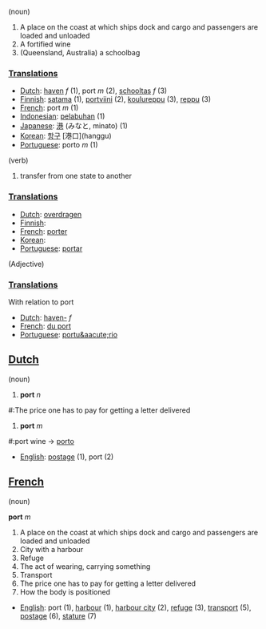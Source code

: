 (noun)

#A place on the coast at which ships dock and cargo and passengers are loaded and unloaded
#A fortified wine
#(Queensland, Australia) a schoolbag

===[[Translation]]s===

*[[Dutch]]: [[haven]] ''f'' (1), port ''m'' (2), [[schooltas]] ''f'' (3)
*[[Finnish]]: [[satama]] (1), [[portviini]] (2), [[koulureppu]] (3), [[reppu]] (3)
*[[French]]: port ''m'' (1)
*[[Indonesian]]: [[labuh|pelabuhan]] (1)
*[[Japanese]]: [[港]] (みなと, minato) (1)
*[[Korean]]: [[항구]] [港口](hanggu)
*[[Portuguese]]: porto ''m'' (1)

(verb)

#transfer from one state to another

===[[Translation]]s===

*[[Dutch]]: [[overdragen]]
*[[Finnish]]: [[]]
*[[French]]: [[porter]]
*[[Korean]]: [[]]
*[[Portuguese]]: [[portar]]

(Adjective)

===[[Translation]]s===

With relation to port

*[[Dutch]]: [[haven-]] ''f''
*[[French]]: [[du port]]
*[[Portuguese]]: [[portu&aacute;rio]]

==[[Dutch]]==

(noun)

#'''port''' ''n''

#:The price one has to pay for getting a letter delivered

#'''port''' ''m''

#:port wine -> [[porto]]

*[[English]]: [[postage]] (1), port (2)

==[[French]]==

(noun)

'''port''' ''m''

#A place on the coast at which ships dock and cargo and passengers are loaded and unloaded
#City with a harbour
#Refuge
#The act of wearing, carrying something
#Transport
#The price one has to pay for getting a letter delivered
#How the body is positioned

*[[English]]: port (1), [[harbour]] (1), [[harbour city]] (2), [[refuge]] (3), [[transport]] (5), [[postage]] (6), [[stature]] (7)